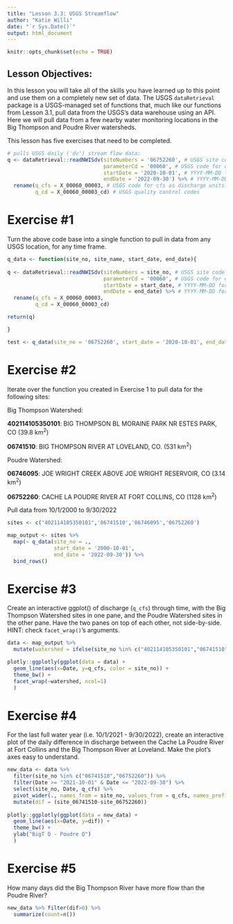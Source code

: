 ```yaml
---
title: "Lesson 3.3: USGS Streamflow"
author: "Katie Willi"
date: "`r Sys.Date()`"
output: html_document
---
```


```r
knitr::opts_chunk$set(echo = TRUE)
```

## Lesson Objectives:

In this lesson you will take all of the skills you have learned up to this point and use them on a completely new set of data. The USGS `dataRetrieval` package is a USGS-managed set of functions that, much like our functions from Lesson 3.1, pull data from the USGS's data warehouse using an API. Here we will pull data from a few nearby water monitoring locations in the Big Thompson and Poudre River watersheds.

This lesson has five exercises that need to be completed. 

```r
# pulls USGS daily ('dv') stream flow data:
q <- dataRetrieval::readNWISdv(siteNumbers = '06752260', # USGS site code for Poudre @ Lincoln Bridge
                               parameterCd = '00060', # USGS code for discharge
                               startDate = '2020-10-01', # YYYY-MM-DD formatting
                               endDate = '2022-09-30') %>% # YYYY-MM-DD formatting
  rename(q_cfs = X_00060_00003, # USGS code for cfs as discharge units
         q_cd = X_00060_00003_cd) # USGS quality control codes
```

# Exercise #1

Turn the above code base into a single function to pull in data from any USGS location, for any time frame.

```r
q_data <- function(site_no, site_name, start_date, end_date){
  
q <- dataRetrieval::readNWISdv(siteNumbers = site_no, # USGS site code
                               parameterCd = '00060', # USGS code for discharge
                               startDate = start_date, # YYYY-MM-DD formatting
                               endDate = end_date) %>% # YYYY-MM-DD formatting
  rename(q_cfs = X_00060_00003, 
         q_cd = X_00060_00003_cd)

return(q)

}

test <- q_data(site_no = '06752260', start_date = '2020-10-01', end_date = '2022-09-30')
```

# Exercise #2

Iterate over the function you created in Exercise 1 to pull data for the following sites:

Big Thompson Watershed:

**402114105350101**: BIG THOMPSON BL MORAINE PARK NR ESTES PARK, CO (39.8 km^2^)

**06741510**: BIG THOMPSON RIVER AT LOVELAND, CO. (531 km^2^)

Poudre Watershed:

**06746095**: JOE WRIGHT CREEK ABOVE JOE WRIGHT RESERVOIR, CO (3.14 km^2^)

**06752260**: CACHE LA POUDRE RIVER AT FORT COLLINS, CO (1128 km^2^)

Pull data from 10/1/2000 to 9/30/2022

```r
sites <- c("402114105350101",'06741510','06746095','06752260')

map_output <- sites %>%
  map(~ q_data(site_no = .,
               start_date = '2000-10-01',
               end_date = '2022-09-30')) %>%
  bind_rows()
```

# Exercise #3

Create an interactive ggplot() of discharge (`q_cfs`) through time, with the Big Thompson Watershed sites in one pane, and the Poudre Watershed sites in the other pane. Have the two panes on top of each other, not side-by-side. HINT: check `facet_wrap()`'s arguments.

```r
data <- map_output %>% 
  mutate(watershed = ifelse(site_no %in% c("402114105350101","06741510"), "Big Thompson", "Poudre"))

plotly::ggplotly(ggplot(data = data) +
  geom_line(aes(x=Date, y=q_cfs, color = site_no)) +
  theme_bw() +
  facet_wrap(~watershed, ncol=1)
  )
```

# Exercise #4

For the last full water year (i.e. 10/1/2021 - 9/30/2022), create an interactive plot of the daily difference in discharge between the Cache La Poudre River at Fort Collins and the Big Thompson River at Loveland. Make the plot's axes easy to understand.

```r
new_data <- data %>%
  filter(site_no %in% c("06741510","06752260")) %>%
  filter(Date >= "2021-10-01" & Date <= "2022-09-30") %>%
  select(site_no, Date, q_cfs) %>%
  pivot_wider(., names_from = site_no, values_from = q_cfs, names_prefix = "site_") %>%
  mutate(dif = (site_06741510-site_06752260)) 
  
plotly::ggplotly(ggplot(data = new_data) +
  geom_line(aes(x=Date, y=dif)) +
  theme_bw() +
  ylab("BigT Q - Poudre Q")
  )
```

# Exercise #5

How many days did the Big Thompson River have more flow than the Poudre River? 

```r
new_data %>% filter(dif>0) %>%
  summarize(count=n())
```
